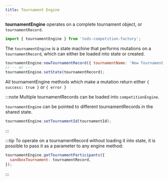 ```yaml
---
title: Tournament Engine
---
```


**tournamentEngine** operates on a complete tournament object, or `tournamentRecord`.

```js
import { tournamentEngine } from 'tods-competition-factory';
```

The `tournamentEngine` is a state machine that performs mutations on a `tournamentRecord`, which can either be loaded into state or created.

```js
tournamentEngine.newTournamentRecord({ tournamentName: 'New Tournament' });
// -- or ---
tournamentEngine.setState(tournamentRecord);
```

All tournamentEngine methods which make a mutation return either `{ success: true }` or `{ error }`

:::note
Multiple tournamentRecords can be loaded into `competitionEngine`.

`tournamentEngine` can be pointed to different tournamentRecords in the shared state.

```js
tournamentEngine.setTournamentId(tournamentId);
```

:::

:::tip
To operate on a tournamentRecord without loading it into state, it is possible to pass it as a parameter to any engine method:

```js
tournamentEngine.getTournamentParticipants({
  sandboxTournament: tournamentRecord,
});
```

:::

